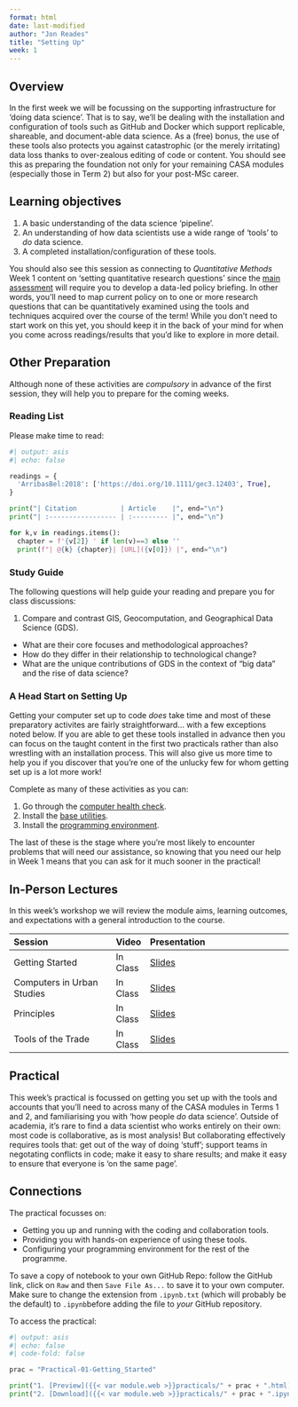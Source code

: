 ```yaml
---
format: html
date: last-modified
author: "Jon Reades"
title: "Setting Up"
week: 1
---
```


## Overview

In the first week we will be focussing on the supporting infrastructure for 'doing data science'. That is to say, we'll be dealing with the installation and configuration of tools such as GitHub and Docker which support replicable, shareable, and document-able data science. As a (free) bonus, the use of these tools also protects you against catastrophic (or the merely irritating) data loss thanks to over-zealous editing of code or content. You should see this as preparing the foundation not only for your remaining CASA modules (especially those in Term 2) but also for your post-MSc career.

::: {.callout-important}
## Learning objectives

1. A basic understanding of the data science 'pipeline'.
2. An understanding of how data scientists use a wide range of 'tools' to *do* data science.
3. A completed installation/configuration of these tools.
::: 

You should also see this session as connecting to _Quantitative Methods_ Week 1 content on 'setting quantitative research questions' since the [main assessment](../assessments/index.qmd) will require you to develop a data-led policy briefing. In other words, you'll need to map current policy on to one or more research questions that can be quantitatively examined using the tools and techniques acquired over the course of the term! While you don't need to start work on this yet, you should keep it in the back of your mind for when you come across readings/results that you'd like to explore in more detail.

## Other Preparation

Although none of these activities are *compulsory* in advance of the first session, they will help you to prepare for the coming weeks.

### Reading List

Please make time to read:

```python
#| output: asis
#| echo: false

readings = {
  'ArribasBel:2018': ['https://doi.org/10.1111/gec3.12403', True],
}

print("| Citation           | Article    |", end="\n")
print("| :----------------- | :--------- |", end="\n")

for k,v in readings.items():
  chapter = f'{v[2]} ' if len(v)==3 else ''
  print(f"| @{k} {chapter}| [URL]({v[0]}) |", end="\n")

```

### Study Guide

The following questions will help guide your reading and prepare you for class discussions: 

1. Compare and contrast GIS, Geocomputation, and Geographical Data Science (GDS).
  - What are their core focuses and methodological approaches?
  - How do they differ in their relationship to technological change?
  - What are the unique contributions of GDS in the context of "big data" and the rise of data science?

### A Head Start on Setting Up

Getting your computer set up to code *does* take time and most of these preparatory activites are fairly straightforward... with a few exceptions noted below. If you are able to get these tools installed in advance then you can focus on the taught content in the first two practicals rather than also wrestling with an installation process. This will also give us more time to help you if you discover that you're one of the unlucky few for whom getting set up is a lot more work!

Complete as many of these activities as you can:

1. Go through the [computer health check]({{< var module.sds >}}setup/health.html).
2. Install the [base utilities]({{< var module.sds >}}setup/base.html).
3. Install the [programming environment]({{< var module.sds >}}setup/installation.html).

The last of these is the stage where you're most likely to encounter problems that will need our assistance, so knowing that you need our help in Week 1 means that you can ask for it much sooner in the practical!

## In-Person Lectures

In this week's workshop we will review the module aims, learning outcomes, and expectations with a general introduction to the course.

| Session            | Video |  Presentation             |
| :----------------- | :---- | :------------------------ |
| Getting Started    | In Class | [Slides](../lectures/{{< meta week >}}.1-Getting_Started.qmd)   |
| Computers in Urban Studies | In Class | [Slides](../lectures/{{< meta week >}}.2-Computers_in_Urban_Studies.qmd) | 
| Principles         | In Class | [Slides](../lectures/{{< meta week >}}.3-Principles.qmd)   |
| Tools of the Trade | In Class | [Slides](../lectures/{{< meta week >}}.4-Tools.qmd) |

## Practical

This week's practical is focussed on getting you set up with the tools and accounts that you'll need to across many of the CASA modules in Terms 1 and 2, and familiarising you with 'how people *do* data science'. Outside of academia, it's rare to find a data scientist who works entirely on their own: most code is collaborative, as is most analysis! But collaborating effectively requires tools that: get out of the way of doing 'stuff'; support teams in negotating conflicts in code; make it easy to share results; and make it easy to ensure that everyone is 'on the same page'.

::: {.callout-tip}

## Connections

The practical focusses on:

- Getting you up and running with the coding and collaboration tools.
- Providing you with hands-on experience of using these tools.
- Configuring your programming environment for the rest of the programme.

:::

:::{.callout-note}

To save a copy of notebook to your own GitHub Repo: follow the GitHub link, click on `Raw` and then `Save File As...` to save it to your own computer. Make sure to change the extension from `.ipynb.txt` (which will probably be the default) to `.ipynb`before adding the file to *your* GitHub repository.

:::

To access the practical:

```python
#| output: asis
#| echo: false
#| code-fold: false

prac = "Practical-01-Getting_Started"

print("1. [Preview]({{< var module.web >}}practicals/" + prac + ".html)")
print("2. [Download]({{< var module.web >}}practicals/" + prac + ".ipynb)")

```
